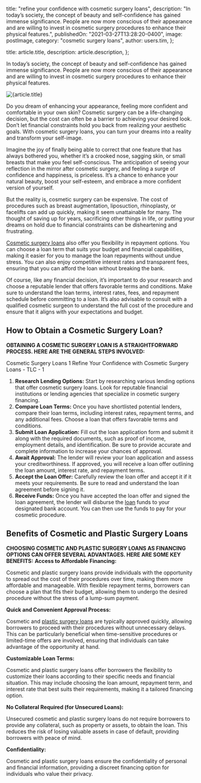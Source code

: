 
  title: "refine your confidence with cosmetic surgery loans",
  description:
    "In today’s society, the concept of beauty and self-confidence has gained immense significance. People are now more conscious of their appearance and are willing to invest in cosmetic surgery procedures to enhance their physical features.",
  publishedOn: "2021-03-27T13:28:20-0400",
  image: postImage,
  category: "cosmetic surgery loans",
  author: users.tim,
};

  title: article.title,
  description: article.description,
};


In today’s society, the concept of beauty and self-confidence has gained immense significance. People are now more conscious of their appearance and are willing to invest in cosmetic surgery procedures to enhance their physical features.

<Image src={postImage} alt={article.title} />

Do you dream of enhancing your appearance, feeling more confident and comfortable in your own skin? Cosmetic surgery can be a life-changing decision, but the cost can often be a barrier to achieving your desired look. Don’t let financial constraints hold you back from realizing your aesthetic goals. With cosmetic surgery loans, you can turn your dreams into a reality and transform your self-image.

Imagine the joy of finally being able to correct that one feature that has always bothered you, whether it’s a crooked nose, sagging skin, or small breasts that make you feel self-conscious. The anticipation of seeing your reflection in the mirror after cosmetic surgery, and feeling a surge of confidence and happiness, is priceless. It’s a chance to enhance your natural beauty, boost your self-esteem, and embrace a more confident version of yourself.

But the reality is, cosmetic surgery can be expensive. The cost of procedures such as breast augmentation, liposuction, rhinoplasty, or facelifts can add up quickly, making it seem unattainable for many. The thought of saving up for years, sacrificing other things in life, or putting your dreams on hold due to financial constraints can be disheartening and frustrating.

[Cosmetic surgery loans](https://medical.tlc.com.au/cosmetic-surgery/) also offer you flexibility in repayment options. You can choose a loan term that suits your budget and financial capabilities, making it easier for you to manage the loan repayments without undue stress. You can also enjoy competitive interest rates and transparent fees, ensuring that you can afford the loan without breaking the bank.

Of course, like any financial decision, it’s important to do your research and choose a reputable lender that offers favorable terms and conditions. Make sure to understand the loan terms, interest rates, fees, and repayment schedule before committing to a loan. It’s also advisable to consult with a qualified cosmetic surgeon to understand the full cost of the procedure and ensure that it aligns with your expectations and budget.

## How to Obtain a Cosmetic Surgery Loan?

**OBTAINING A COSMETIC SURGERY LOAN IS A STRAIGHTFORWARD PROCESS. HERE ARE THE GENERAL STEPS INVOLVED:**

Cosmetic Surgery Loans 1 Refine Your Confidence with Cosmetic Surgery Loans - TLC - 1

1.  **Research Lending Options:** Start by researching various lending options that offer cosmetic surgery loans. Look for reputable financial institutions or lending agencies that specialize in cosmetic surgery financing.
2.  **Compare Loan Terms:** Once you have shortlisted potential lenders, compare their loan terms, including interest rates, repayment terms, and any additional fees. Choose a loan that offers favorable terms and conditions.
3.  **Submit Loan Application:** Fill out the loan application form and submit it along with the required documents, such as proof of income, employment details, and identification. Be sure to provide accurate and complete information to increase your chances of approval.
4.  **Await Approval:** The lender will review your loan application and assess your creditworthiness. If approved, you will receive a loan offer outlining the loan amount, interest rate, and repayment terms.
5.  **Accept the Loan Offer:** Carefully review the loan offer and accept it if it meets your requirements. Be sure to read and understand the loan agreement before signing it.
6.  **Receive Funds:** Once you have accepted the loan offer and signed the loan agreement, the lender will disburse the [loan](https://tlc.com.au/) funds to your designated bank account. You can then use the funds to pay for your cosmetic procedure.

## Benefits of Cosmetic and Plastic Surgery Loans

**CHOOSING COSMETIC AND PLASTIC SURGERY LOANS AS FINANCING OPTIONS CAN OFFER SEVERAL ADVANTAGES. HERE ARE SOME KEY BENEFITS:**
**Access to Affordable Financing:**

Cosmetic and plastic surgery loans provide individuals with the opportunity to spread out the cost of their procedures over time, making them more affordable and manageable. With flexible repayment terms, borrowers can choose a plan that fits their budget, allowing them to undergo the desired procedure without the stress of a lump-sum payment.

**Quick and Convenient Approval Process:**

Cosmetic and [plastic surgery loans](https://medical.tlc.com.au/plastic-surgery/) are typically approved quickly, allowing borrowers to proceed with their procedures without unnecessary delays. This can be particularly beneficial when time-sensitive procedures or limited-time offers are involved, ensuring that individuals can take advantage of the opportunity at hand.

**Customizable Loan Terms:**

Cosmetic and plastic surgery loans offer borrowers the flexibility to customize their loans according to their specific needs and financial situation. This may include choosing the loan amount, repayment term, and interest rate that best suits their requirements, making it a tailored financing option.

**No Collateral Required (for Unsecured Loans):**

Unsecured cosmetic and plastic surgery loans do not require borrowers to provide any collateral, such as property or assets, to obtain the loan. This reduces the risk of losing valuable assets in case of default, providing borrowers with peace of mind.

**Confidentiality:**

Cosmetic and plastic surgery loans ensure the confidentiality of personal and financial information, providing a discreet financing option for individuals who value their privacy.
